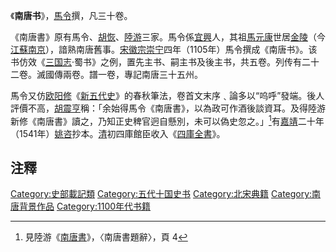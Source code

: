 《'''南唐书'''》，[[馬令|馬令]]撰，凡三十卷。

《南唐書》原有馬令、[[胡恢|胡恢]]、[[陸游|陸游]]三家。馬令係[[宜興|宜興]]人，其祖[[馬元康|馬元康]]世居[[金陵|金陵]]（今[[江蘇|江蘇]][[南京|南京]]），諳熟南唐舊事。[[宋徽宗|宋徽宗]][[崇宁|崇宁]]四年（1105年）馬令撰成《南唐书》。该书仿效《[[三国志|三国志]]·蜀书》之例，置先主书、嗣主书及後主书，共五卷。列传有二十二卷。滅國傳兩卷。譜一卷，專記南唐三十五州。

馬令又仿[[欧阳修|欧阳修]]《[[新五代史|新五代史]]》的春秋筆法，卷首文末序﹑論多以“呜呼”發端。後人評價不高，[[胡震亨|胡震亨]]稱：「余始得馬令《南唐書》，以為政可作酒後談資耳。及得陸游新修《南唐書》讀之，乃知正史稗官迥自懸別，未可以偽史忽之。」<ref>見陸游《[[:s:陸氏南唐書|南唐書]]》，〈南唐書題辭〉，頁 4</ref>有[[嘉靖|嘉靖]]二十年（1541年）[[姚咨|姚咨]]抄本。[[清|清]]初四庫館臣收入《[[四庫全書|四庫全書]]》。

==注釋==
{{Reflist|2}}
{{wikisource|南唐書 (馬令, 四庫全書本)}}
{{Historical-book-stub}}
[[Category:史部載記類|Category:史部載記類]]
[[Category:五代十国史书|Category:五代十国史书]]
[[Category:北宋典籍|Category:北宋典籍]]
[[Category:南唐背景作品|Category:南唐背景作品]]
[[Category:1100年代书籍|Category:1100年代书籍]]